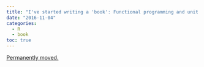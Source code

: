 ```yaml
---
title: "I've started writing a 'book': Functional programming and unit testing for data munging with R"
date: "2016-11-04"
categories:
  - R
  - book
toc: true
---
```


[Permanently moved.](../../posts/2016-11-04-ive-started-writing-a-book-functional-programming-and-unit-testing-for-data-munging-with-r.qmd)
